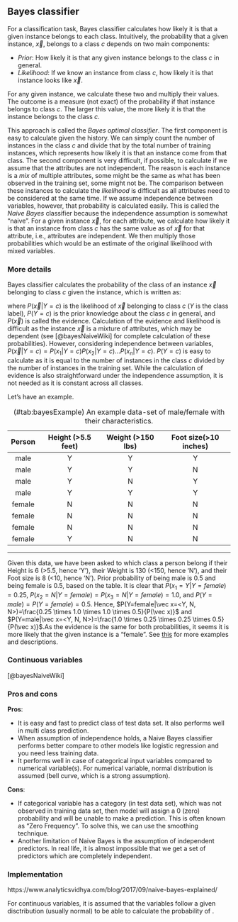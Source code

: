 ## Bayes classifier

For a classification task, Bayes classifier calculates how likely it is that a given instance belongs to each class. Intuitively, the probability that a given instance, $\vec x$, belongs to a class $c$ depends on two main components:

* *Prior*: How likely it is that any given instance belongs to the class $c$ in general. 
* *Likelihood*: If we know an instance from class $c$, how likely it is that instance looks like $\vec x$.

For any given instance, we calculate these two and multiply their values. The outcome is a measure (not exact) of the probability if that instance belongs to class $c$. The larger this value, the more likely it is that the instance belongs to the class $c$.

This approach is called the *Bayes optimal classifier*. The first component is easy to calculate given the history. We can simply count the number of instances in the class $c$ and divide that by the total number of training instances, which represents how likely it is that an instance come from that class. The second component is very difficult, if possible, to calculate if we assume that the attributes are not independent. The reason is each instance is a *mix* of multiple attributes, some might be the same as what has been observed in the training set, some might not be. The comparison between these instances to calculate the *likelihood* is difficult as all attributes need to be considered at the same time. If we assume independence between variables, however, that probability is calculated easily. This is called the *Naive Bayes* classifier because the independence assumption is somewhat "naive". For a given instance $\vec x$, for each attribute, we calculate how likely it is that an instance from class $c$ has the same value as of $\vec x$ for that attribute, i.e., attributes are independent. We then multiply those probabilities which would be an estimate of the original likelihood with mixed variables. 

### More details
Bayes classifier calculates the probability of the class of an instance $\vec x$ belonging to class $c$ given the instance, which is written as:

\begin{equation}
P(Y=c|\vec x) = \frac{P(\vec x|Y=c)P(Y=c)}{P(\vec x)} (\#eq:bayesFormulae)
\end{equation}

where $P(\vec x|Y=c)$ is the likelihood of $\vec x$ belonging to class $c$ ($Y$ is the class label), $P(Y=c)$ is the prior knowledge about the class $c$ in general, and $P(\vec x)$ is called the evidence. Calculation of the evidence and likelihood is difficult as the instance $\vec x$ is a mixture of attributes, which may be dependent (see [@bayesNaiveWiki] for complete calculation of these probabilities). However, considering independence between variables, $P(\vec x|Y=c)=P(x_1|Y=c)P(x_2|Y=c)...P(x_n|Y=c)$. $P(Y=c)$ is easy to calculate as it is equal to the number of instances in the class $c$ divided by the number of instances in the training set. While the calculation of evidence is also straightforward under the independence assumption, it is not needed as it is constant across all classes.

Let's have an example. 

Table: (\#tab:bayesExample) An example data-set of male/female with their characteristics.

| Person | Height (>5.5 feet) | Weight (>150 lbs) | Foot size(>10 inches) |
|:------:|:------------------:|:-----------------:|:---------------------:|
|  male  |          Y         |         Y         |           Y           |
|  male  |          Y         |         Y         |           N           |
|  male  |          Y         |         N         |           Y           |
|  male  |          Y         |         Y         |           Y           |
| female |          N         |         N         |           N           |
| female |          N         |         N         |           N           |
| female |          N         |         N         |           N           |
| female |          Y         |         N         |           N           |
--------------------------------------------------------------------------

Given this data, we have been asked to which class a person belong if their Height is 6 (>5.5, hence 'Y'), their Weight is 130 (<150, hence 'N'), and their Foot size is 8 (<10, hence 'N'). Prior probability of being male is 0.5 and being female is 0.5, based on the table. It is clear that $P(x_1=Y|Y=female)=0.25$, $P(x_2=N|Y=female)=P(x_3=N|Y=female)=1.0$, and $P(Y=male)=P(Y=female)=0.5$. Hence, $P(Y=female|\vec x=<Y, N, N>)=\frac{0.25 \times 1.0 \times 1.0 \times 0.5}{P(\vec x)}$ and $P(Y=male|\vec x=<Y, N, N>)=\frac{1.0 \times 0.25 \times 0.25 \times 0.5}{P(\vec x)}$.As the evidence is the same for both probabilities, it seems it is more likely that the given instance is a "female". See [this](https://www.geeksforgeeks.org/naive-bayes-classifiers/) for more examples and descriptions.

### Continuous variables
[@bayesNaiveWiki]

### Pros and cons

**Pros**:

* It is easy and fast to predict class of test data set. It also performs well in multi class prediction.
* When assumption of independence holds, a Naive Bayes classifier performs better compare to other models like logistic regression and you need less training data.
* It performs well in case of categorical input variables compared to numerical variable(s). For numerical variable, normal distribution is assumed (bell curve, which is a strong assumption).
  
**Cons**:

* If categorical variable has a category (in test data set), which was not observed in training data set, then model will assign a 0 (zero) probability and will be unable to make a prediction. This is often known as “Zero Frequency”. To solve this, we can use the smoothing technique.
* Another limitation of Naive Bayes is the assumption of independent predictors. In real life, it is almost impossible that we get a set of predictors which are completely independent.

### Implementation
https://www.analyticsvidhya.com/blog/2017/09/naive-bayes-explained/

For continuous variables, it is assumed that the variables follow a given disctribution (usually normal) to be able to calculate the probability of . 
